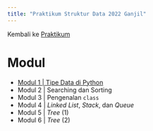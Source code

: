 ```yaml
---
title: "Praktikum Struktur Data 2022 Ganjil"
---
```


Kembali ke [Praktikum](../../../../praktikum.qmd)

# Modul

* [Modul 1 | Tipe Data di Python](Strukdat2022_Modul01.ipynb)
* Modul 2 | Searching dan Sorting
* Modul 3 | Pengenalan `class`
* Modul 4 | *Linked List*, *Stack*, dan *Queue*
* Modul 5 | *Tree* (1)
* Modul 6 | *Tree* (2)